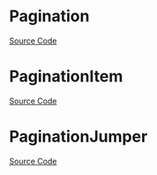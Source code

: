 
<Meta of={PaginationStories} />

# Pagination

<Description of={Pagination} />

[Source Code](https://github.com/Mezzanine-UI/mezzanine/blob/main/packages/react/src/Pagination/Pagination.tsx)

<ArgTypes of={Pagination} />

# PaginationItem

<Description of={PaginationItem} />

[Source Code](https://github.com/Mezzanine-UI/mezzanine/blob/main/packages/react/src/Pagination/PaginationItem.tsx)

<ArgTypes of={PaginationItem} />

# PaginationJumper

<Description of={PaginationJumper} />

[Source Code](https://github.com/Mezzanine-UI/mezzanine/blob/main/packages/react/src/Pagination/PaginationJumper.tsx)

<ArgTypes of={PaginationJumper} />
